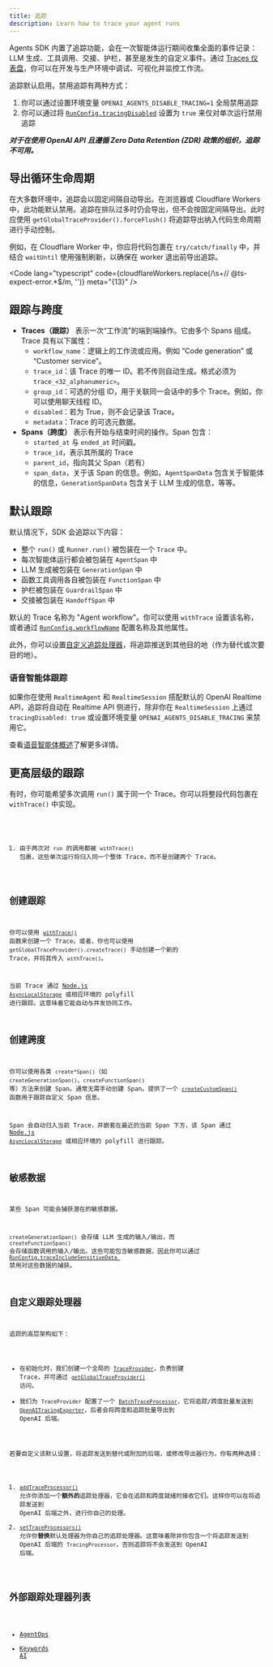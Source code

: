 ```yaml
---
title: 追踪
description: Learn how to trace your agent runs
---
```



Agents SDK 内置了追踪功能，会在一次智能体运行期间收集全面的事件记录：LLM 生成、工具调用、交接、护栏，甚至是发生的自定义事件。通过 [Traces 仪表盘](https://platform.openai.com/traces)，你可以在开发与生产环境中调试、可视化并监控工作流。

<Aside type="note">

追踪默认启用。禁用追踪有两种方式：

1. 你可以通过设置环境变量 `OPENAI_AGENTS_DISABLE_TRACING=1` 全局禁用追踪
2. 你可以通过将 [`RunConfig.tracingDisabled`](/openai-agents-js/openai/agents-core/type-aliases/runconfig/#tracingdisabled) 设置为 `true` 来仅对单次运行禁用追踪

**_对于在使用 OpenAI API 且遵循 Zero Data Retention (ZDR) 政策的组织，追踪不可用。_**

</Aside>

## 导出循环生命周期

在大多数环境中，追踪会以固定间隔自动导出。在浏览器或 Cloudflare Workers 中，此功能默认禁用。追踪在排队过多时仍会导出，但不会按固定间隔导出。此时应使用 `getGlobalTraceProvider().forceFlush()` 将追踪导出纳入代码生命周期进行手动控制。

例如，在 Cloudflare Worker 中，你应将代码包裹在 `try/catch/finally` 中，并结合 `waitUntil` 使用强制刷新，以确保在 worker 退出前导出追踪。

<Code
  lang="typescript"
  code={cloudflareWorkers.replace(/\s+\/\/ @ts-expect-error.*$/m, '')}
  meta="{13}"
/>

## 跟踪与跨度

- **Traces（跟踪）** 表示一次“工作流”的端到端操作。它由多个 Spans 组成。Trace 具有以下属性：
  - `workflow_name`：逻辑上的工作流或应用。例如 “Code generation” 或 “Customer service”。
  - `trace_id`：该 Trace 的唯一 ID。若不传则自动生成。格式必须为 `trace_<32_alphanumeric>`。
  - `group_id`：可选的分组 ID，用于关联同一会话中的多个 Trace。例如，你可以使用聊天线程 ID。
  - `disabled`：若为 True，则不会记录该 Trace。
  - `metadata`：Trace 的可选元数据。
- **Spans（跨度）** 表示有开始与结束时间的操作。Span 包含：
  - `started_at` 与 `ended_at` 时间戳。
  - `trace_id`，表示其所属的 Trace
  - `parent_id`，指向其父 Span（若有）
  - `span_data`，关于该 Span 的信息。例如，`AgentSpanData` 包含关于智能体的信息，`GenerationSpanData` 包含关于 LLM 生成的信息，等等。

## 默认跟踪

默认情况下，SDK 会追踪以下内容：

- 整个 `run()` 或 `Runner.run()` 被包装在一个 `Trace` 中。
- 每次智能体运行都会被包装在 `AgentSpan` 中
- LLM 生成被包装在 `GenerationSpan` 中
- 函数工具调用各自被包装在 `FunctionSpan` 中
- 护栏被包装在 `GuardrailSpan` 中
- 交接被包装在 `HandoffSpan` 中

默认的 Trace 名称为 "Agent workflow"。你可以使用 `withTrace` 设置该名称，或者通过 [`RunConfig.workflowName`](/openai-agents-js/openai/agents-core/type-aliases/runconfig/#workflowname) 配置名称及其他属性。

此外，你可以设置[自定义追踪处理器](#custom-tracing-processors)，将追踪推送到其他目的地（作为替代或次要目的地）。

### 语音智能体跟踪

如果你在使用 `RealtimeAgent` 和 `RealtimeSession` 搭配默认的 OpenAI Realtime API，追踪将自动在 Realtime API 侧进行，除非你在 `RealtimeSession` 上通过 `tracingDisabled: true` 或设置环境变量 `OPENAI_AGENTS_DISABLE_TRACING` 来禁用它。

查看[语音智能体概述](/openai-agents-js/zh/guides/voice-agents)了解更多详情。

## 更高层级的跟踪

有时，你可能希望多次调用 `run()` 属于同一个 Trace。你可以将整段代码包裹在 `withTrace()` 中实现。

<Code lang="typescript" code={customTraceExample} />

1. 由于两次对 `run` 的调用都被 `withTrace()` 包裹，这些单次运行将归入同一个整体 Trace，而不是创建两个 Trace。

## 创建跟踪

你可以使用 [`withTrace()`](/openai-agents-js/openai/agents-core/functions/withtrace/) 函数来创建一个 Trace。或者，你也可以使用 `getGlobalTraceProvider().createTrace()` 手动创建一个新的 Trace，并将其传入 `withTrace()`。

当前 Trace 通过 [Node.js `AsyncLocalStorage`](https://nodejs.org/api/async_context.html#class-asynclocalstorage) 或相应环境的 polyfill 进行跟踪。这意味着它能自动与并发协同工作。

## 创建跨度

你可以使用各类 `create*Span()`（如 `createGenerationSpan()`、`createFunctionSpan()` 等）方法来创建 Span。通常无需手动创建 Span。提供了一个 [`createCustomSpan()`](/openai-agents-js/openai/agents-core/functions/createcustomspan/) 函数用于跟踪自定义 Span 信息。

Span 会自动归入当前 Trace，并嵌套在最近的当前 Span 下方，该 Span 通过 [Node.js `AsyncLocalStorage`](https://nodejs.org/api/async_context.html#class-asynclocalstorage) 或相应环境的 polyfill 进行跟踪。

## 敏感数据

某些 Span 可能会捕获潜在的敏感数据。

`createGenerationSpan()` 会存储 LLM 生成的输入/输出，而 `createFunctionSpan()` 会存储函数调用的输入/输出。这些可能包含敏感数据，因此你可以通过 [`RunConfig.traceIncludeSensitiveData
`](/openai-agents-js/openai/agents-core/type-aliases/runconfig/#traceincludesensitivedata) 禁用对这些数据的捕获。

## 自定义跟踪处理器

追踪的高层架构如下：

- 在初始化时，我们创建一个全局的 [`TraceProvider`](/openai-agents-js/openai/agents-core/classes/traceprovider)，负责创建 Trace，并可通过 [`getGlobalTraceProvider()`](/openai-agents-js/openai/agents-core/functions/getglobaltraceprovider/) 访问。
- 我们为 `TraceProvider` 配置了一个 [`BatchTraceProcessor`](/openai-agents-js/openai/agents-core/classes/batchtraceprocessor/)，它将追踪/跨度批量发送到 [`OpenAITracingExporter`](/openai-agents-js/openai/agents-openai/classes/openaitracingexporter/)，后者会将跨度和追踪批量导出到 OpenAI 后端。

若要自定义该默认设置，将追踪发送到替代或附加的后端，或修改导出器行为，你有两种选择：

1. [`addTraceProcessor()`](/openai-agents-js/openai/agents-core/functions/addtraceprocessor) 允许你添加一个**额外的**追踪处理器，它会在追踪和跨度就绪时接收它们。这样你可以在将追踪发送到 OpenAI 后端之外，进行你自己的处理。
2. [`setTraceProcessors()`](/openai-agents-js/openai/agents-core/functions/settraceprocessors) 允许你**替换**默认处理器为你自己的追踪处理器。这意味着除非你包含一个将追踪发送到 OpenAI 后端的 `TracingProcessor`，否则追踪将不会发送到 OpenAI 后端。

## 外部跟踪处理器列表

- [AgentOps](https://docs.agentops.ai/v2/usage/typescript-sdk#openai-agents-integration)
- [Keywords AI](https://docs.keywordsai.co/integration/development-frameworks/openai-agents-sdk-js)

